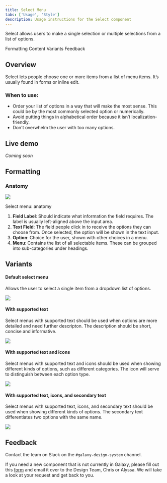 ```yaml
---
title: Select Menu
tabs: ['Usage', 'Style']
description: Usage instructions for the Select component
---
```


<PageDescription>

Select allows users to make a single selection or multiple selections from a list of options.

</PageDescription>

<AnchorLinks>

<AnchorLink>Formatting</AnchorLink>
<AnchorLink>Content</AnchorLink>
<AnchorLink>Variants</AnchorLink>
<AnchorLink>Feedback</AnchorLink>

</AnchorLinks>

## Overview

Select lets people choose one or more items from a list of menu items. It’s usually found in forms or inline edit.

### When to use:

- Order your list of options in a way that will make the most sense. This could be by the most commonly selected option or numerically.
- Avoid putting things in alphabetical order because it isn’t localization-friendly.
- Don't overwhelm the user with too many options.

## Live demo

*Coming soon*

## Formatting

### Anatomy

<Row>
<Column colLg={8}>

<img src="https://res.cloudinary.com/dgcfg5cwe/image/upload/v1643164745/select-menu_anatomy_uacwts.svg" class="center"></img>

</Column>
</Row>

<div class="caption">Select menu: anatomy</div>


1. **Field Label**: Should indicate what information the field requires. The label is usually left-aligned above the input area.
2. **Text Field**: The field people click in to receive the options they can choose from. Once selected, the option will be shown in the text input.
3. **Option**: Choice for the user, shown with other choices in a menu.
4. **Menu**: Contains the list of all selectable items. These can be grouped into sub-categories under headings.

## Variants

#### Default select menu

Allows the user to select a single item from a dropdown list of options.

<Row>
<Column colLg={8}>

<img src="https://res.cloudinary.com/dgcfg5cwe/image/upload/v1644713462/Simple_jd9tnc.svg" class="center"></img>

</Column>
</Row>

#### With supported text

Select menus with supported text should be used when options are more detailed and need further descripton. The description should be short, concise and informative. 

<Row>
<Column colLg={8}>

<img src="https://res.cloudinary.com/dgcfg5cwe/image/upload/v1644713492/Supported_Text_w8usph.svg" class="center"></img>

</Column>
</Row>

#### With supported text and icons

Select menus with supported text and icons should be used when showing different kinds of options, such as different categories. The icon will serve to distinguish between each option type.

<Row>
<Column colLg={8}>

<img src="https://res.cloudinary.com/dgcfg5cwe/image/upload/v1644713495/Supported_text_with_icon_gsznnf.svg" class="center"></img>

</Column>
</Row>

#### With supported text, icons, and secondary text

Select menus with supported text, icons, and secondary text should be used when showing different kinds of options. The secondary text differentiates two options with the same name. 
<Row>
<Column colLg={8}>

<img src="https://res.cloudinary.com/dgcfg5cwe/image/upload/v1644713500/supported_text_with_icon_secondary_text_iyfrcp.svg" class="center"></img>

</Column>
</Row>

## Feedback

Contact the team on Slack on the ```#galaxy-design-system``` channel. 

If you need a new component that is not currently in Galaxy, please fill out this <a href="https://docs.google.com/document/d/1heu6QMCxnE8Hnu1AtyucOzcduhUYSyDmg5SEj05Rqb0/edit">form</a> and email it over to the Design Team, Chris or Alyssa. We will take a look at your request and get back to you.